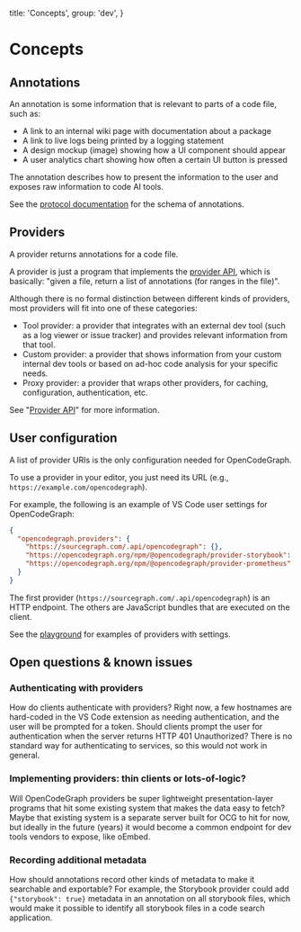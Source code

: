   title: 'Concepts',
  group: 'dev',
}

# Concepts

## Annotations

An annotation is some information that is relevant to parts of a code file, such as:

- A link to an internal wiki page with documentation about a package
- A link to live logs being printed by a logging statement
- A design mockup (image) showing how a UI component should appear
- A user analytics chart showing how often a certain UI button is pressed

The annotation describes how to present the information to the user and exposes raw information to code AI tools.

See the [protocol documentation](protocol.mdx) for the schema of annotations.

## Providers

A provider returns annotations for a code file.

A provider is just a program that implements the [provider API](protocol.mdx#provider-api), which is basically: "given a file, return a list of annotations (for ranges in the file)".

Although there is no formal distinction between different kinds of providers, most providers will fit into one of these categories:

- Tool provider: a provider that integrates with an external dev tool (such as a log viewer or issue tracker) and provides relevant information from that tool.
- Custom provider: a provider that shows information from your custom internal dev tools or based on ad-hoc code analysis for your specific needs.
- Proxy provider: a provider that wraps other providers, for caching, configuration, authentication, etc.

See "[Provider API](protocol.mdx#provider-api)" for more information.

## User configuration

A list of provider URIs is the only configuration needed for OpenCodeGraph.

To use a provider in your editor, you just need its URL (e.g., `https://example.com/opencodegraph`).

For example, the following is an example of VS Code user settings for OpenCodeGraph:

```json
{
  "opencodegraph.providers": {
    "https://sourcegraph.com/.api/opencodegraph": {},
    "https://opencodegraph.org/npm/@opencodegraph/provider-storybook": { ... },
    "https://opencodegraph.org/npm/@opencodegraph/provider-prometheus": { ... }
  }
}
```

The first provider (`https://sourcegraph.com/.api/opencodegraph`) is an HTTP endpoint. The others are JavaScript bundles that are executed on the client.

See the [playground](/playground) for examples of providers with settings.

## Open questions & known issues

### Authenticating with providers

How do clients authenticate with providers? Right now, a few hostnames are hard-coded in the VS Code extension as needing authentication, and the user will be prompted for a token. Should clients prompt the user for authentication when the server returns HTTP 401 Unauthorized? There is no standard way for authenticating to services, so this would not work in general.

### Implementing providers: thin clients or lots-of-logic?

Will OpenCodeGraph providers be super lightweight presentation-layer programs that hit some existing system that makes the data easy to fetch? Maybe that existing system is a separate server built for OCG to hit for now, but ideally in the future (years) it would become a common endpoint for dev tools vendors to expose, like oEmbed.

### Recording additional metadata

How should annotations record other kinds of metadata to make it searchable and exportable? For example, the Storybook provider could add `{"storybook": true}` metadata in an annotation on all storybook files, which would make it possible to identify all storybook files in a code search application.
